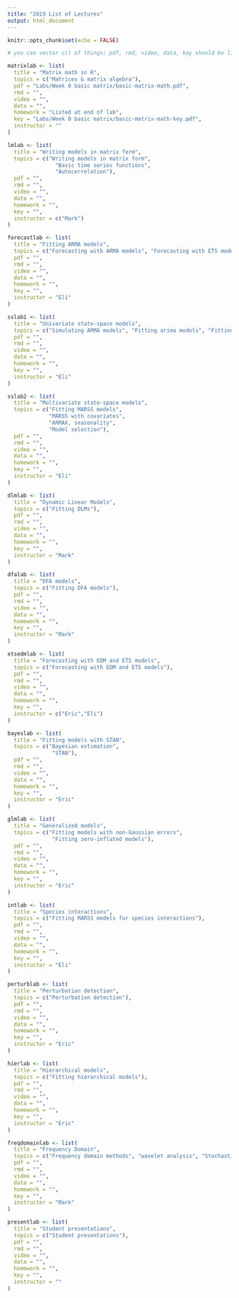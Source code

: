 ```yaml
---
title: "2019 List of Lectures"
output: html_document
---
```


```r
knitr::opts_chunk$set(echo = FALSE)
```

```r
# you can vector c() of things; pdf, rmd, video, data, key should be links
```

```r
matrixlab <- list(
  title = "Matrix math in R",
  topics = c("Matrices & matrix algebra"),
  pdf = "Labs/Week 0 basic matrix/basic-matrix-math.pdf",
  rmd = "",
  video = "",
  data = "",
  homework = "Listed at end of lab",
  key = "Labs/Week 0 basic matrix/basic-matrix-math-key.pdf",
  instructor = ""
)
```

```r
lmlab <- list(
  title = "Writing models in matrix form",
  topics = c("Writing models in matrix form",
               "Basic time series functions",
               "Autocorrelation"),
  pdf = "",
  rmd = "",
  video = "",
  data = "",
  homework = "",
  key = "",
  instructor = c("Mark")
)
```

```r
forecastlab <- list(
  title = "Fitting ARMA models",
  topics = c("Forecasting with ARMA models", "Forecasting with ETS models"),
  pdf = "",
  rmd = "",
  video = "",
  data = "",
  homework = "",
  key = "",
  instructor = "Eli"
)
```

```r
sslab1 <- list(
  title = "Univariate state-space models",
  topics = c("Simulating ARMA models", "Fitting arima models", "Fitting univariate state-space models"),
  pdf = "",
  rmd = "",
  video = "",
  data = "",
  homework = "",
  key = "",
  instructor = "Eli"
)
```

```r
sslab2 <- list(
  title = "Multivariate state-space models",
  topics = c("Fitting MARSS models",
             "MARSS with covariates",
             "ARMAX, seasonality",
             "Model selection"),
  pdf = "",
  rmd = "",
  video = "",
  data = "",
  homework = "",
  key = "",
  instructor = "Eli"
)
```

```r
dlmlab <- list(
  title = "Dynamic Linear Models",
  topics = c("Fitting DLMs"),
  pdf = "",
  rmd = "",
  video = "",
  data = "",
  homework = "",
  key = "",
  instructor = "Mark"
)
```

```r
dfalab <- list(
  title = "DFA models",
  topics = c("Fitting DFA models"),
  pdf = "",
  rmd = "",
  video = "",
  data = "",
  homework = "",
  key = "",
  instructor = "Mark"
)
```

```r
etsedmlab <- list(
  title = "Forecasting with EDM and ETS models",
  topics = c("Forecasting with EDM and ETS models"),
  pdf = "",
  rmd = "",
  video = "",
  data = "",
  homework = "",
  key = "",
  instructor = c("Eric","Eli")
)
```

```r
bayeslab <- list(
  title = "Fitting models with STAN",
  topics = c("Bayesian estimation",
              "STAN"),
  pdf = "",
  rmd = "",
  video = "",
  data = "",
  homework = "",
  key = "",
  instructor = "Eric"
)
```


```r
glmlab <- list(
  title = "Generalized models",
  topics = c("Fitting models with non-Gaussian errors",
              "Fitting zero-inflated models"),
  pdf = "",
  rmd = "",
  video = "",
  data = "",
  homework = "",
  key = "",
  instructor = "Eric"
)
```

```r
intlab <- list(
  title = "Species interactions",
  topics = c("Fitting MARSS models for species interactions"),
  pdf = "",
  rmd = "",
  video = "",
  data = "",
  homework = "",
  key = "",
  instructor = "Eli"
)
```

```r
perturblab <- list(
  title = "Perturbation detection",
  topics = c("Perturbation detection"),
  pdf = "",
  rmd = "",
  video = "",
  data = "",
  homework = "",
  key = "",
  instructor = "Eric"
)
```

```r
hierlab <- list(
  title = "Hierarchical models",
  topics = c("Fitting hierarchical models"),
  pdf = "",
  rmd = "",
  video = "",
  data = "",
  homework = "",
  key = "",
  instructor = "Eric"
)
```


```r
freqdomainlab <- list(
  title = "Frequency Domain",
  topics = c("Frequency domain methods", "wavelet analysis", "Stochastic volatility"),
  pdf = "",
  rmd = "",
  video = "",
  data = "",
  homework = "",
  key = "",
  instructor = "Mark"
)
```


```r
presentlab <- list(
  title = "Student presentations",
  topics = c("Student presentations"),
  pdf = "",
  rmd = "",
  video = "",
  data = "",
  homework = "",
  key = "",
  instructor = ""
)
```

